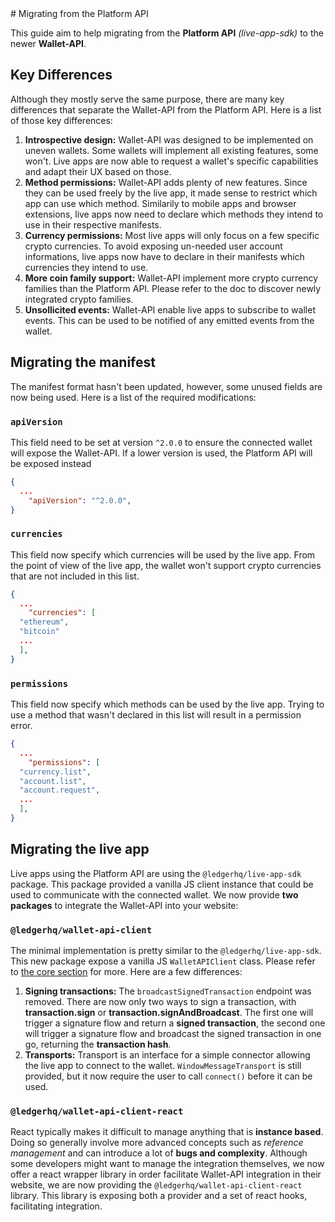<div>
  # Migrating from the Platform API

  This guide aim to help migrating from the **Platform API** _(live-app-sdk)_ to the newer **Wallet-API**.

  ## Key Differences

  Although they mostly serve the same purpose, there are many key differences that separate the Wallet-API from the
  Platform API. Here is a list of those key differences:

  1. **Introspective design:** Wallet-API was designed to be implemented on uneven wallets. Some wallets will implement
  all existing features, some won't. Live apps are now able to request a wallet's specific capabilities and adapt their
  UX based on those.
  2. **Method permissions:** Wallet-API adds plenty of new features. Since they can be used freely by the live app, it
  made sense to restrict which app can use which method. Similarily to mobile apps and browser extensions, live apps now
  need to declare which methods they intend to use in their respective manifests.
  3. **Currency permissions:** Most live apps will only focus on a few specific crypto currencies. To avoid exposing
  un-needed user account informations, live apps now have to declare in their manifests which currencies they intend to
  use.
  4. **More coin family support:** Wallet-API implement more crypto currency families than the Platform API. Please
  refer to the doc to discover newly integrated crypto families.
  5. **Unsollicited events:** Wallet-API enable live apps to subscribe to wallet events. This can be used to be notified
  of any emitted events from the wallet.

  ## Migrating the manifest

  The manifest format hasn't been updated, however, some unused fields are now being used. Here is a list of the
  required modifications:

  ### `apiVersion`

  This field need to be set at version `^2.0.0` to ensure the connected wallet will expose the Wallet-API. If a lower
  version is used, the Platform API will be exposed instead

  ```json
  {
    ...
      "apiVersion": "^2.0.0",
  }
  ```

  ### `currencies`

  This field now specify which currencies will be used by the live app. From the point of view of the live app, the
  wallet won't support crypto currencies that are not included in this list.

  ```json
  {
    ...
      "currencies": [
    "ethereum",
    "bitcoin"
    ...
    ],
  }
  ```

  ### `permissions`

  This field now specify which methods can be used by the live app. Trying to use a method that wasn't declared in this
  list will result in a permission error.

  ```json
  {
    ...
      "permissions": [
    "currency.list",
    "account.list",
    "account.request",
    ...
    ],
  }
  ```

  ## Migrating the live app

  Live apps using the Platform API are using the `@ledgerhq/live-app-sdk` package. This package provided a vanilla JS
  client instance that could be used to communicate with the connected wallet. We now provide **two packages** to
  integrate the Wallet-API into your website:

  ### `@ledgerhq/wallet-api-client`

  The minimal implementation is pretty similar to the `@ledgerhq/live-app-sdk`. This new package expose a vanilla JS
  `WalletAPIClient` class. Please refer to [the core section](/core) for more. Here are a few differences:

  1. **Signing transactions:** The `broadcastSignedTransaction` endpoint was removed. There are now only two ways to
  sign a transaction, with **transaction.sign** or **transaction.signAndBroadcast**. The first one will trigger a
  signature flow and return a **signed transaction**, the second one will trigger a signature flow and broadcast the
  signed transaction in one go, returning the **transaction hash**.
  2. **Transports:** Transport is an interface for a simple connector allowing the live app to connect to the wallet.
  `WindowMessageTransport` is still provided, but it now require the user to call `connect()` before it can be used.

  ### `@ledgerhq/wallet-api-client-react`

  React typically makes it difficult to manage anything that is **instance based**. Doing so generally involve more
  advanced concepts such as _reference management_ and can introduce a lot of **bugs and complexity**. Although some
  developers might want to manage the integration themselves, we now offer a react wrapper library in order facilitate
  Wallet-API integration in their website, we are now providing the `@ledgerhq/wallet-api-client-react` library. This
  library is exposing both a provider and a set of react hooks, facilitating integration.

</div>
